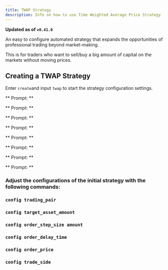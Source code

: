 ```yaml
---
title: TWAP Strategy
description: Info on how to use Time Weighted Average Price Strategy
---
```



**Updated as of `v0.41.0`**

An easy to configure automated strategy that expands the opportunities of professional trading beyond market-making.

This is for traders who want to sell/buy a big amount of capital on the markets without moving prices.

## Creating a TWAP Strategy

Enter `create`and input `twap` to start the strategy configuration settings.

** Prompt: **

<Prompt prompt="Enter the name of spot connector?" response=">>>" />

** Prompt: **

<Prompt
  prompt="Enter the trading pair you would like to trade on Binance (e.g ZRX-ETH)"
  response=">>>"
/>

** Prompt: **

<Prompt prompt="What operation will be executed? (buy/sell)" response=">>> " />

** Prompt: **

<Prompt
  prompt="What is the total amount of SUN to be traded (Default is 1.0)"
  response=">>>"
/>

** Prompt: **

<Prompt
  prompt="What is the amount of each individual order (denominated in the base asset, default is 1)?"
  response=">>>"
/>

** Prompt: **

<Prompt prompt="What is the price for the limit orders?" response=">>>" />

** Prompt: **

<Prompt
  prompt="Do you want to specify a start time and an end time for the execution? (Yes/No)"
  response=">>>"
/>

** Prompt: **

<Prompt
  prompt="How long do you want to wait before cancelling your limit order (in seconds). (Default is 60 seconds) ?"
  response=">>>"
/>

### Adjust the configurations of the initial strategy with the following commands:

### `config trading_pair`

### `config target_asset_amount`

### `config order_step_size amount`

### `config order_delay_time`

### `config order_price`

### `config trade_side`
